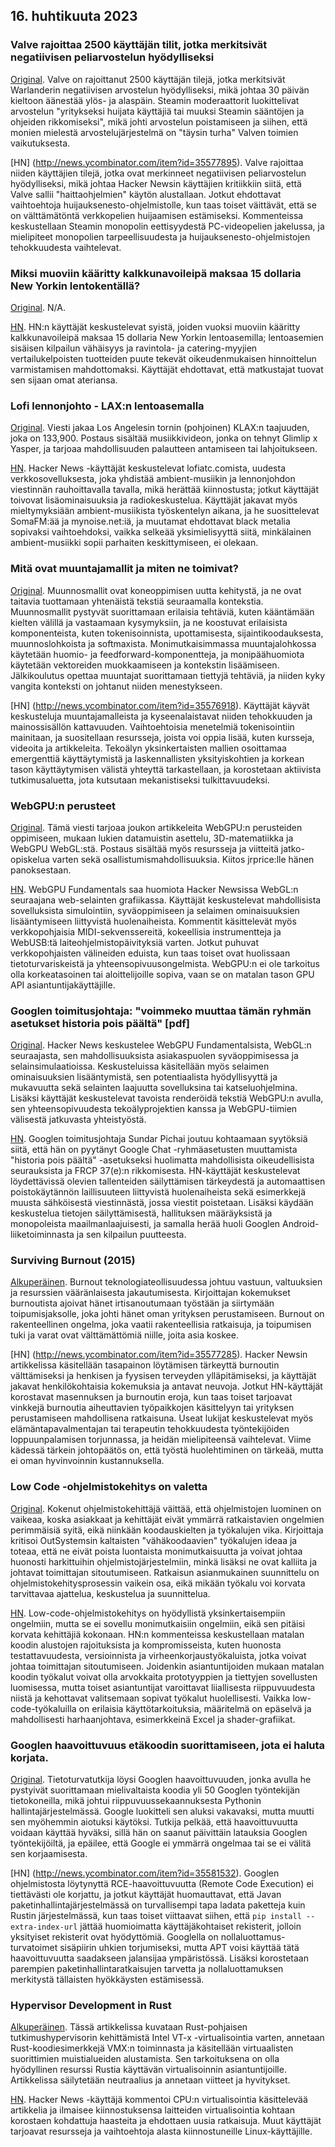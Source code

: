 

<CallToAction />

<Steps>

## 16. huhtikuuta 2023

### Valve rajoittaa 2500 käyttäjän tilit, jotka merkitsivät negatiivisen peliarvostelun hyödylliseksi

[Original](https://tech.slashdot.org/story/23/04/14/175246/valve-restricts-accounts-of-2500-users-who-marked-a-negative-game-review-useful).
Valve on rajoittanut 2500 käyttäjän tilejä, jotka merkitsivät Warlanderin negatiivisen arvostelun hyödylliseksi, mikä johtaa 30 päivän kieltoon äänestää ylös- ja alaspäin. Steamin moderaattorit luokittelivat arvostelun "yritykseksi huijata käyttäjiä tai muuksi Steamin sääntöjen ja ohjeiden rikkomiseksi", mikä johti arvostelun poistamiseen ja siihen, että monien mielestä arvostelujärjestelmä on "täysin turha" Valven toimien vaikutuksesta.

[HN] (http://news.ycombinator.com/item?id=35577895).
Valve rajoittaa niiden käyttäjien tilejä, jotka ovat merkinneet negatiivisen peliarvostelun hyödylliseksi, mikä johtaa Hacker Newsin käyttäjien kritiikkiin siitä, että Valve sallii "haittaohjelmien" käytön alustallaan. Jotkut ehdottavat vaihtoehtoja huijauksenesto-ohjelmistolle, kun taas toiset väittävät, että se on välttämätöntä verkkopelien huijaamisen estämiseksi. Kommenteissa keskustellaan Steamin monopolin eettisyydestä PC-videopelien jakelussa, ja mielipiteet monopolien tarpeellisuudesta ja huijauksenesto-ohjelmistojen tehokkuudesta vaihtelevat.

### Miksi muoviin kääritty kalkkunavoileipä maksaa 15 dollaria New Yorkin lentokentällä?

[Original](https://hellgatenyc.com/why-is-airport-turkey-sandwich-expensive).
N/A.

[HN](http://news.ycombinator.com/item?id=35580847).
HN:n käyttäjät keskustelevat syistä, joiden vuoksi muoviin kääritty kalkkunavoileipä maksaa 15 dollaria New Yorkin lentoasemilla; lentoasemien sisäisen kilpailun vähäisyys ja ravintola- ja catering-myyjien vertailukelpoisten tuotteiden puute tekevät oikeudenmukaisen hinnoittelun varmistamisen mahdottomaksi. Käyttäjät ehdottavat, että matkustajat tuovat sen sijaan omat ateriansa.

### Lofi lennonjohto - LAX:n lentoasemalla

[Original](https://www.lofiatc.com/?icao=KLAX).
Viesti jakaa Los Angelesin tornin (pohjoinen) KLAX:n taajuuden, joka on 133,900. Postaus sisältää musiikkivideon, jonka on tehnyt Glimlip x Yasper, ja tarjoaa mahdollisuuden palautteen antamiseen tai lahjoitukseen.

[HN](http://news.ycombinator.com/item?id=35583228).
Hacker News -käyttäjät keskustelevat lofiatc.comista, uudesta verkkosovelluksesta, joka yhdistää ambient-musiikin ja lennonjohdon viestinnän rauhoittavalla tavalla, mikä herättää kiinnostusta; jotkut käyttäjät toivovat lisäominaisuuksia ja radiokeskustelua. Käyttäjät jakavat myös mieltymyksiään ambient-musiikista työskentelyn aikana, ja he suosittelevat SomaFM:ää ja mynoise.net:iä, ja muutamat ehdottavat black metalia sopivaksi vaihtoehdoksi, vaikka selkeää yksimielisyyttä siitä, minkälainen ambient-musiikki sopii parhaiten keskittymiseen, ei olekaan.

### Mitä ovat muuntajamallit ja miten ne toimivat?

[Original](https://txt.cohere.ai/what-are-transformer-models/).
Muunnosmallit ovat koneoppimisen uutta kehitystä, ja ne ovat taitavia tuottamaan yhtenäistä tekstiä seuraamalla kontekstia. Muunnosmallit pystyvät suorittamaan erilaisia tehtäviä, kuten kääntämään kielten välillä ja vastaamaan kysymyksiin, ja ne koostuvat erilaisista komponenteista, kuten tokenisoinnista, upottamisesta, sijaintikoodauksesta, muunnoslohkoista ja softmaxista. Monimutkaisimmassa muuntajalohkossa käytetään huomio- ja feedforward-komponentteja, ja monipäähuomiota käytetään vektoreiden muokkaamiseen ja kontekstin lisäämiseen. Jälkikoulutus opettaa muuntajat suorittamaan tiettyjä tehtäviä, ja niiden kyky vangita konteksti on johtanut niiden menestykseen.

[HN] (http://news.ycombinator.com/item?id=35576918).
Käyttäjät käyvät keskusteluja muuntajamalleista ja kyseenalaistavat niiden tehokkuuden ja mainossisällön kattavuuden. Vaihtoehtoisia menetelmiä tokenisointiin mainitaan, ja suositellaan resursseja, joista voi oppia lisää, kuten kursseja, videoita ja artikkeleita. Tekoälyn yksinkertaisten mallien osoittamaa emergenttiä käyttäytymistä ja laskennallisten yksityiskohtien ja korkean tason käyttäytymisen välistä yhteyttä tarkastellaan, ja korostetaan aktiivista tutkimusaluetta, jota kutsutaan mekanistiseksi tulkittavuudeksi.

### WebGPU:n perusteet

[Original](https://webgpufundamentals.org/).
Tämä viesti tarjoaa joukon artikkeleita WebGPU:n perusteiden oppimiseen, mukaan lukien datamuistin asettelu, 3D-matematiikka ja WebGPU WebGL:stä. Postaus sisältää myös resursseja ja viitteitä jatko-opiskelua varten sekä osallistumismahdollisuuksia. Kiitos jrprice:lle hänen panoksestaan.

[HN](http://news.ycombinator.com/item?id=35579334).
WebGPU Fundamentals saa huomiota Hacker Newsissa WebGL:n seuraajana web-selainten grafiikassa. Käyttäjät keskustelevat mahdollisista sovelluksista simulointiin, syväoppimiseen ja selaimen ominaisuuksien lisääntymiseen liittyvistä huolenaiheista. Kommentit käsittelevät myös verkkopohjaisia MIDI-sekvenssereitä, kokeellisia instrumentteja ja WebUSB:tä laiteohjelmistopäivityksiä varten. Jotkut puhuvat verkkopohjaisten välineiden eduista, kun taas toiset ovat huolissaan tietoturvariskeistä ja yhteensopivuusongelmista. WebGPU:n ei ole tarkoitus olla korkeatasoinen tai aloittelijoille sopiva, vaan se on matalan tason GPU API asiantuntijakäyttäjille.

### Googlen toimitusjohtaja: "voimmeko muuttaa tämän ryhmän asetukset historia pois päältä" [pdf]

[Original](https://ia601707.us.archive.org/28/items/gov.uscourts.cand.364454/gov.uscourts.cand.364454.385.0.pdf).
Hacker News keskustelee WebGPU Fundamentalsista, WebGL:n seuraajasta, sen mahdollisuuksista asiakaspuolen syväoppimisessa ja selainsimulaatioissa. Keskusteluissa käsitellään myös selaimen ominaisuuksien lisääntymistä, sen potentiaalista hyödyllisyyttä ja mukavuutta sekä selainten laajuutta sovelluksina tai katseluohjelmina. Lisäksi käyttäjät keskustelevat tavoista renderöidä tekstiä WebGPU:n avulla, sen yhteensopivuudesta tekoälyprojektien kanssa ja WebGPU-tiimien välisestä jatkuvasta yhteistyöstä.

[HN](http://news.ycombinator.com/item?id=35585174).
Googlen toimitusjohtaja Sundar Pichai joutuu kohtaamaan syytöksiä siitä, että hän on pyytänyt Google Chat -ryhmäasetusten muuttamista "historia pois päältä" -asetukseksi huolimatta mahdollisista oikeudellisista seurauksista ja FRCP 37(e):n rikkomisesta. HN-käyttäjät keskustelevat löydettävissä olevien tallenteiden säilyttämisen tärkeydestä ja automaattisen poistokäytännön laillisuuteen liittyvistä huolenaiheista sekä esimerkkejä muusta sähköisestä viestinnästä, jossa viestit poistetaan. Lisäksi käydään keskustelua tietojen säilyttämisestä, hallituksen määräyksistä ja monopoleista maailmanlaajuisesti, ja samalla herää huoli Googlen Android-liiketoiminnasta ja sen kilpailun puutteesta.

### Surviving Burnout (2015)

[Alkuperäinen](https://lifeofaudrey.com/essays/surviving_burnout.html).
Burnout teknologiateollisuudessa johtuu vastuun, valtuuksien ja resurssien vääränlaisesta jakautumisesta. Kirjoittajan kokemukset burnoutista ajoivat hänet irtisanoutumaan työstään ja siirtymään toipumisjaksolle, joka johti hänet oman yrityksen perustamiseen. Burnout on rakenteellinen ongelma, joka vaatii rakenteellisia ratkaisuja, ja toipumisen tuki ja varat ovat välttämättömiä niille, joita asia koskee.

[HN] (http://news.ycombinator.com/item?id=35577285).
Hacker Newsin artikkelissa käsitellään tasapainon löytämisen tärkeyttä burnoutin välttämiseksi ja henkisen ja fyysisen terveyden ylläpitämiseksi, ja käyttäjät jakavat henkilökohtaisia kokemuksia ja antavat neuvoja. Jotkut HN-käyttäjät korostavat masennuksen ja burnoutin eroja, kun taas toiset tarjoavat vinkkejä burnoutia aiheuttavien työpaikkojen käsittelyyn tai yrityksen perustamiseen mahdollisena ratkaisuna. Useat lukijat keskustelevat myös elämäntapavalmentajan tai terapeutin tehokkuudesta työntekijöiden loppuunpalamisen torjunnassa, ja heidän mielipiteensä vaihtelevat. Viime kädessä tärkein johtopäätös on, että työstä huolehtiminen on tärkeää, mutta ei oman hyvinvoinnin kustannuksella.

### Low Code -ohjelmistokehitys on valetta

[Original](https://jaylittle.com/post/view/2023/4/low-code-software-development-is-a-lie).
Kokenut ohjelmistokehittäjä väittää, että ohjelmistojen luominen on vaikeaa, koska asiakkaat ja kehittäjät eivät ymmärrä ratkaistavien ongelmien perimmäisiä syitä, eikä niinkään koodauskielten ja työkalujen vika. Kirjoittaja kritisoi OutSystemsin kaltaisten "vähäkoodaavien" työkalujen ideaa ja toteaa, että ne eivät poista luontaista monimutkaisuutta ja voivat johtaa huonosti harkittuihin ohjelmistojärjestelmiin, minkä lisäksi ne ovat kalliita ja johtavat toimittajan sitoutumiseen. Ratkaisun asianmukainen suunnittelu on ohjelmistokehitysprosessin vaikein osa, eikä mikään työkalu voi korvata tarvittavaa ajattelua, keskustelua ja suunnittelua.

[HN](http://news.ycombinator.com/item?id=35578240).
Low-code-ohjelmistokehitys on hyödyllistä yksinkertaisempiin ongelmiin, mutta se ei sovellu monimutkaisiin ongelmiin, eikä sen pitäisi korvata kehittäjiä kokonaan. HN:n kommenteissa keskustellaan matalan koodin alustojen rajoituksista ja kompromisseista, kuten huonosta testattavuudesta, versioinnista ja virheenkorjaustyökaluista, jotka voivat johtaa toimittajan sitoutumiseen. Joidenkin asiantuntijoiden mukaan matalan koodin työkalut voivat olla arvokkaita prototyyppien ja tiettyjen sovellusten luomisessa, mutta toiset asiantuntijat varoittavat liiallisesta riippuvuudesta niistä ja kehottavat valitsemaan sopivat työkalut huolellisesti. Vaikka low-code-työkaluilla on erilaisia käyttötarkoituksia, määritelmä on epäselvä ja mahdollisesti harhaanjohtava, esimerkkeinä Excel ja shader-grafiikat.

### Googlen haavoittuvuus etäkoodin suorittamiseen, jota ei haluta korjata.

[Original](https://giraffesecurity.dev/posts/google-remote-code-execution/).
Tietoturvatutkija löysi Googlen haavoittuvuuden, jonka avulla he pystyivät suorittamaan mielivaltaista koodia yli 50 Googlen työntekijän tietokoneilla, mikä johtui riippuvuussekaannuksesta Pythonin hallintajärjestelmässä. Google luokitteli sen aluksi vakavaksi, mutta muutti sen myöhemmin aiotuksi käytöksi. Tutkija pelkää, että haavoittuvuutta voidaan käyttää hyväksi, sillä hän on saanut päivittäin latauksia Googlen työntekijöiltä, ja epäilee, että Google ei ymmärrä ongelmaa tai se ei välitä sen korjaamisesta.

[HN] (http://news.ycombinator.com/item?id=35581532).
Googlen ohjelmistosta löytynyttä RCE-haavoittuvuutta (Remote Code Execution) ei tiettävästi ole korjattu, ja jotkut käyttäjät huomauttavat, että Javan paketinhallintajärjestelmässä on turvallisempi tapa ladata paketteja kuin Rustin järjestelmässä, kun taas toiset viittaavat siihen, että `pip install --extra-index-url` jättää huomioimatta käyttäjäkohtaiset rekisterit, jolloin yksityiset rekisterit ovat hyödyttömiä. Googlella on nollaluottamus-turvatoimet sisäpiirin uhkien torjumiseksi, mutta APT voisi käyttää tätä haavoittuvuutta saadakseen jalansijaa ympäristössä. Lisäksi korostetaan parempien paketinhallintaratkaisujen tarvetta ja nollaluottamuksen merkitystä tällaisten hyökkäysten estämisessä.

### Hypervisor Development in Rust

[Alkuperäinen](https://memn0ps.github.io/hypervisor-development-in-rust-part-1/).
Tässä artikkelissa kuvataan Rust-pohjaisen tutkimushypervisorin kehittämistä Intel VT-x -virtualisointia varten, annetaan Rust-koodiesimerkkejä VMX:n toiminnasta ja käsitellään virtuaalisten suorittimien muistialueiden alustamista. Sen tarkoituksena on olla hyödyllinen resurssi Rustia käyttävän virtualisoinnin asiantuntijoille. Artikkelissa säilytetään neutraalius ja annetaan viitteet ja hyvitykset.

[HN](http://news.ycombinator.com/item?id=35579876).
Hacker News -käyttäjä kommentoi CPU:n virtualisointia käsittelevää artikkelia ja ilmaisee kiinnostuksensa laitteiden virtualisointia kohtaan korostaen kohdattuja haasteita ja ehdottaen uusia ratkaisuja. Muut käyttäjät tarjoavat resursseja ja vaihtoehtoja alasta kiinnostuneille Linux-käyttäjille.

</Steps>
